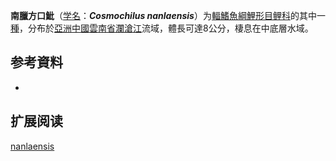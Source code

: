 {{Speciesbox
| name = 南臘方口魮
| status = NE
| status_system = IUCN3.1
| image = 
| genus = Cosmochilus
| species = nanlaensis
| authority = Chen, He & He, 1992
| synonyms = 
}}

'''南臘方口魮'''（[[学名|学名]]：'''''Cosmochilus nanlaensis'''''）为[[輻鰭魚綱|輻鰭魚綱]][[鯉形目|鯉形目]][[鲤科|鲤科]]的其中一[[種|種]]，分布於[[亞洲|亞洲]][[中國|中國]][[雲南省|雲南省]][[瀾滄江|瀾滄江]]流域，體長可達8公分，棲息在中底層水域。

== 参考資料 ==
*{{FishBase_species|genus=Cosmochilus|species=nanlaensis|year=2012|month=1}}

== 扩展阅读 ==
{{refbegin}}
{{wikispecies-inline|Cosmochilus falcifer|南臘方口魮}}
{{refend}}
{{Taxonbar|from=Q3762695}}

[[Category:方口魮屬|nanlaensis]]


{{Cypriniformes-stub}}